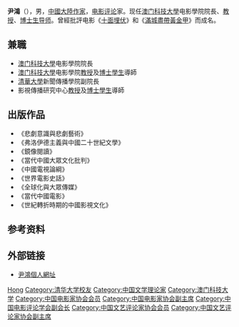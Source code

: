 '''尹鴻'''（{{bd|？|}}），男，[[中國大陸|中國大陸]][[作家|作家]]，[[电影评论|电影评论]]家。现任[[澳门科技大學|澳门科技大學]]电影學院院長、[[教授|教授]]、[[博士生导师|博士生导师]]。曾經批評电影《[[十面埋伏_(2004年電影)|十面埋伏]]》和《[[滿城盡帶黃金甲|滿城盡帶黃金甲]]》而成名。

== 兼職 ==
* [[澳门科技大學|澳门科技大學]]电影學院院長
* [[澳门科技大學|澳门科技大學]]电影學院[[教授|教授]]及[[博士|博士]][[學生|學生]]導師
* [[清華大學|清華大學]]新聞傳播學院副院長
* 影視傳播研究中心[[教授|教授]]及[[博士|博士]][[學生|學生]]導師

== 出版作品 ==
* 《悲劇意識與悲劇藝術》
* 《弗洛伊德主義與中國二十世紀文學》
* 《鏡像閱讀》
* 《當代中國大眾文化批判》
* 《中國電視論綱》
* 《世界電影史話》
* 《全球化與大眾傳媒》
* 《當代中國電影》
* 《世紀轉折時期的中國影視文化》

== 参考资料 ==
{{reflist}}

== 外部链接 ==
* [http://blog.sina.com.cn/u/1210417191 尹鴻個人網址] {{Wayback|url=http://blog.sina.com.cn/u/1210417191 |date=20081006182519 }}

{{start box}}
{{s-new}}
{{s-title|{{MAC}}[[澳门科技大学|科技大学]]电影学院院長}}
{{s-inc}}
{{end box}}

{{中国电影家协会第十届理事会}}
{{中国文艺评论家协会第一届理事会}}
{{中国文艺评论家协会第二届理事会}}

{{Authority control}}
{{DEFAULTSORT:Yin尹}}
[[Category:尹姓|Hong]]
[[Category:清华大学校友|Category:清华大学校友]]
[[Category:中国文学理论家|Category:中国文学理论家]]
[[Category:澳门科技大学|Category:澳门科技大学]]
[[Category:中国电影家协会会员|Category:中国电影家协会会员]]
[[Category:中国电影家协会副主席|Category:中国电影家协会副主席]]
[[Category:中国电影评论学会副会长|Category:中国电影评论学会副会长]]
[[Category:中国文艺评论家协会会员|Category:中国文艺评论家协会会员]]
[[Category:中国文艺评论家协会副主席|Category:中国文艺评论家协会副主席]]